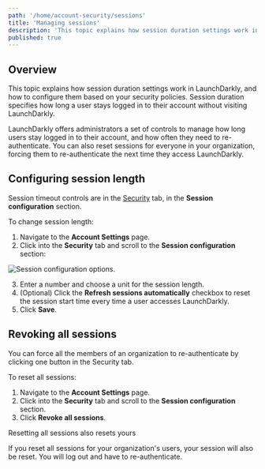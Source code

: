 ```yaml
---
path: '/home/account-security/sessions'
title: 'Managing sessions'
description: 'This topic explains how session duration settings work in LaunchDarkly, and how to configure them. LaunchDarkly offers administrators a set of controls to manage how long users stay logged in to their account, and how often they need to re-authenticate. You can also reset sessions for everyone in your organization.'
published: true
---
```


## Overview

This topic explains how session duration settings work in LaunchDarkly, and how to configure them based on your security policies. Session duration specifies how long a user stays logged in to their account without visiting LaunchDarkly.

LaunchDarkly offers administrators a set of controls to manage how long users stay logged in to their account, and how often they need to re-authenticate. You can also reset sessions for everyone in your organization, forcing them to re-authenticate the next time they access LaunchDarkly.

## Configuring session length

Session timeout controls are in the [Security](https://app.launchdarkly.com/settings/#security) tab, in the **Session configuration** section.

To change session length:

1. Navigate to the **Account Settings** page.
2. Click into the **Security** tab and scroll to the **Session configuration** section:

![Session configuration options.](../../../images/settings-security-session-config.png)


3. Enter a number and choose a unit for the session length.
4. (Optional) Click the **Refresh sessions automatically** checkbox to reset the session start time every time a user accesses LaunchDarkly.
5. Click **Save**.

## Revoking all sessions

You can force all the members of an organization to re-authenticate by clicking one button in the Security tab.

To reset all sessions:

1. Navigate to the **Account Settings** page.
2. Click into the **Security** tab and scroll to the **Session configuration** section.
3. Click **Revoke all sessions**.

<Callout intent="alert">
<CalloutTitle>Resetting all sessions also resets yours</CalloutTitle>
<CalloutDescription>

If you reset all sessions for your organization's users, your session will also be reset. You will log out and have to re-authenticate.

</CalloutDescription>
</Callout> 
